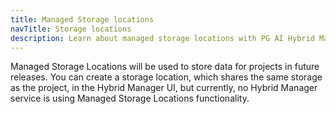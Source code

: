 ```yaml
---
title: Managed Storage locations
navTitle: Storage locations
description: Learn about managed storage locations with PG AI Hybrid Manager.
---
```


Managed Storage Locations will be used to store data for projects in future releases. You can create a storage location, which shares the same storage as the project, in the Hybrid Manager UI, but currently, no Hybrid Manager service is using Managed Storage Locations functionality.

